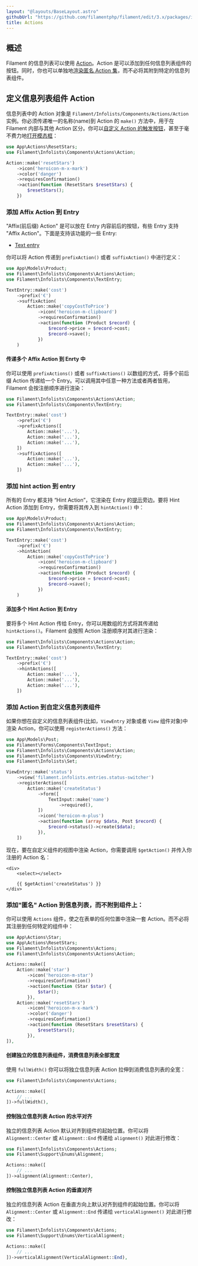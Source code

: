 ```yaml
---
layout: "@layouts/BaseLayout.astro"
githubUrl: "https://github.com/filamentphp/filament/edit/3.x/packages/infolists/docs/05-actions.md"
title: Actions
---
```


## 概述

Filament 的信息列表可以使用 [Action](../actions)。Action 是可以添加到任何信息列表组件的按钮。同时，你也可以单独地[渲染匿名 Action 集](#添加匿名-action-到信息列表而不附到组件上)，而不必将其附到特定的信息列表组件。

## 定义信息列表组件 Action

信息列表中的 Action 对象是 `Filament/Infolists/Components/Actions/Action` 实例。你必须传递唯一的名称(name)到 Action 的 `make()` 方法中，用于在 Filament 内部与其他 Action 区分。你可以[自定义 Action 的触发按钮](../actions/trigger-button)，甚至于毫不费力地[打开模态框](../actions/modals)：

```php
use App\Actions\ResetStars;
use Filament\Infolists\Components\Actions\Action;

Action::make('resetStars')
    ->icon('heroicon-m-x-mark')
    ->color('danger')
    ->requiresConfirmation()
    ->action(function (ResetStars $resetStars) {
        $resetStars();
    })
```

### 添加 Affix Action 到 Entry

"Affix(前后缀) Action" 是可以放在 Entry 内容前后的按钮，有些 Entry 支持 "Affix Action"。下面是支持该功能的一些 Entry:

- [Text entry](entries/text-entry)

你可以将 Action 传递到 `prefixAction()` 或者 `suffixAction()` 中进行定义：

```php
use App\Models\Product;
use Filament\Infolists\Components\Actions\Action;
use Filament\Infolists\Components\TextEntry;

TextEntry::make('cost')
    ->prefix('€')
    ->suffixAction(
        Action::make('copyCostToPrice')
            ->icon('heroicon-m-clipboard')
            ->requiresConfirmation()
            ->action(function (Product $record) {
                $record->price = $record->cost;
                $record->save();
            })
    )
```

<AutoScreenshot name="infolists/entries/actions/suffix" alt="Text entry with suffix action" version="3.x" />

#### 传递多个 Affix Action 到 Enrty 中

你可以使用 `prefixActions()` 或者 `suffixActions()` 以数组的方式，将多个前后缀 Action 传递给一个 Entry。可以调用其中任意一种方法或者两者皆用，Filament 会按注册顺序进行渲染：

```php
use Filament\Infolists\Components\Actions\Action;
use Filament\Infolists\Components\TextEntry;

TextEntry::make('cost')
    ->prefix('€')
    ->prefixActions([
        Action::make('...'),
        Action::make('...'),
        Action::make('...'),
    ])
    ->suffixActions([
        Action::make('...'),
        Action::make('...'),
    ])
```

### 添加 hint action 到 entry

所有的 Entry 都支持 “Hint Action”，它渲染在 Entry 的[提示](entries/getting-started#在标签旁添加-hint-提示)旁边。要将 Hint Action 添加到 Entry，你需要将其传入到 `hintAction()` 中：

```php
use App\Models\Product;
use Filament\Infolists\Components\Actions\Action;
use Filament\Infolists\Components\TextEntry;

TextEntry::make('cost')
    ->prefix('€')
    ->hintAction(
        Action::make('copyCostToPrice')
            ->icon('heroicon-m-clipboard')
            ->requiresConfirmation()
            ->action(function (Product $record) {
                $record->price = $record->cost;
                $record->save();
            })
    )
```

<AutoScreenshot name="infolists/entries/actions/hint" alt="Text entry with hint action" version="3.x" />

#### 添加多个 Hint Action 到 Entry

要将多个 Hint Action 传给 Entry，你可以用数组的方式将其传递给 `hintActions()`。Filament 会按照 Action 注册顺序对其进行渲染：

```php
use Filament\Infolists\Components\Actions\Action;
use Filament\Infolists\Components\TextEntry;

TextEntry::make('cost')
    ->prefix('€')
    ->hintActions([
        Action::make('...'),
        Action::make('...'),
        Action::make('...'),
    ])
```

### 添加 Action 到自定义信息列表组件

如果你想在自定义的信息列表组件(比如，`ViewEntry` 对象或者 `View` 组件对象)中渲染 Action，你可以使用 `registerActions()` 方法：

```php
use App\Models\Post;
use Filament\Forms\Components\TextInput;
use Filament\Infolists\Components\Actions\Action;
use Filament\Infolists\Components\ViewEntry;
use Filament\Infolists\Set;

ViewEntry::make('status')
    ->view('filament.infolists.entries.status-switcher')
    ->registerActions([
        Action::make('createStatus')
            ->form([
                TextInput::make('name')
                    ->required(),
            ])
            ->icon('heroicon-m-plus')
            ->action(function (array $data, Post $record) {
                $record->status()->create($data);
            }),
    ])
```

现在，要在自定义组件的视图中渲染 Action，你需要调用 `$getAction()` 并传入你注册的 Action 名：

```blade
<div>
    <select></select>
    
    {{ $getAction('createStatus') }}
</div>
```

### 添加"匿名" Action 到信息列表，而不附到组件上：

你可以使用 `Actions` 组件，使之在表单的任何位置中渲染一套 Action。而不必将其注册到任何特定的组件中：

```php
use App\Actions\Star;
use App\Actions\ResetStars;
use Filament\Infolists\Components\Actions;
use Filament\Infolists\Components\Actions\Action;

Actions::make([
    Action::make('star')
        ->icon('heroicon-m-star')
        ->requiresConfirmation()
        ->action(function (Star $star) {
            $star();
        }),
    Action::make('resetStars')
        ->icon('heroicon-m-x-mark')
        ->color('danger')
        ->requiresConfirmation()
        ->action(function (ResetStars $resetStars) {
            $resetStars();
        }),
]),
```

<AutoScreenshot name="infolists/layout/actions/anonymous/simple" alt="Anonymous actions" version="3.x" />

#### 创建独立的信息列表组件，消费信息列表全部宽度

使用 `fullWidth()` 你可以将独立信息列表 Action 拉伸到消费信息列表的全宽：

```php
use Filament\Infolists\Components\Actions;

Actions::make([
    // ...
])->fullWidth(),
```

<AutoScreenshot name="infolists/layout/actions/anonymous/full-width" alt="Anonymous actions consuming the full width" version="3.x" />

#### 控制独立信息列表 Action 的水平对齐

独立的信息列表 Action 默认对齐到组件的起始位置。你可以将 `Alignment::Center` 或 `Alignment::End` 传递给 `alignment()` 对此进行修改：

```php
use Filament\Infolists\Components\Actions;
use Filament\Support\Enums\Alignment;

Actions::make([
    // ...
])->alignment(Alignment::Center),
```

<AutoScreenshot name="infolists/layout/actions/anonymous/horizontally-aligned-center" alt="Anonymous actions horizontally aligned to the center" version="3.x" />

#### 控制独立信息列表 Action 的垂直对齐

独立的信息列表 Action 在垂直方向上默认对齐到组件的起始位置。你可以将 `Alignment::Center` 或 `Alignment::End` 传递给 `verticalAlignment()` 对此进行修改：

```php
use Filament\Infolists\Components\Actions;
use Filament\Support\Enums\VerticalAlignment;

Actions::make([
    // ...
])->verticalAlignment(VerticalAlignment::End),
```

<AutoScreenshot name="infolists/layout/actions/anonymous/vertically-aligned-end" alt="Anonymous actions vertically aligned to the end" version="3.x" />
